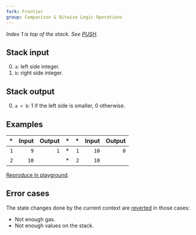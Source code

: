 ```yaml
---
fork: Frontier
group: Comparison & Bitwise Logic Operations
---
```


*Index 1 is top of the stack. See [PUSH](/#60).*

## Stack input

0. `a`: left side integer.
1. `b`: right side integer.

## Stack output

0. `a < b`: 1 if the left side is smaller, 0 otherwise.

## Examples

| * | Input | Output | * | * | Input | Output |
|--:|------:|-------:|--:|--:|------:|-------:|
| `1` | `9` | `1` | * | `1` | `10` | `0` |
| `2` | `10` | | * | `2` | `10` | |

[Reproduce in playground](/playground?unit=Wei&codeType=Mnemonic&code='z1w~9yLTyyz2wwyLT'~yPUSH1%20z%2F%2F%20Example%20y%5Cnw~10%01wyz~_).

## Error cases

The state changes done by the current context are [reverted](#FD) in those cases:
- Not enough gas.
- Not enough values on the stack.
